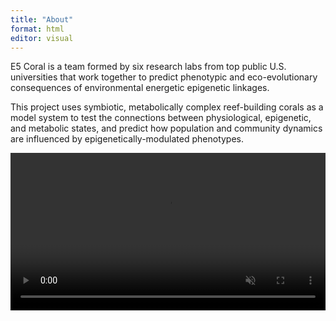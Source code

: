 ```yaml
---
title: "About"
format: html
editor: visual
---
```


E5 Coral is a team formed by six research labs from top public U.S. universities that work together to predict phenotypic and eco-evolutionary consequences of environmental energetic epigenetic linkages.

This project uses symbiotic, metabolically complex reef-building corals as a model system to test the connections between physiological, epigenetic, and metabolic states, and predict how population and community dynamics are influenced by epigenetically-modulated phenotypes.

<video width="100%" autoplay muted>
  <source src="https://e5coral.org/wp-content/uploads/2020/11/e5_coral_reef_homepage_720p.mp4" type="video/mp4">
  Your browser does not support the video tag.
</video>



## 🧬 Species and Reference Genomes

This genome browser supports exploration of coral species included in our genomic analyses. For several species, direct reference genomes are not yet available. In these cases, we selected closely related species with high-quality assemblies as references, based on evolutionary proximity, morphological similarity, and assembly quality.

::: {.panel-tabset}

### 🔹 Acropora pulchra

> **Reference Genome:** *Acropora millepora*  
> **Source:** [NCBI PRJNA633778](https://www.ncbi.nlm.nih.gov/bioproject/PRJNA633778)  
> **Genome Size:** ~475 Mbp  
> **N50:** 19.8 Mbp  
> **Protein-Coding Genes:** 28,188  

Although *A. pulchra* does not have a published genome, *A. millepora* is used as a reference due to their close evolutionary relationship and documented ability to interbreed (Van Oppen et al., 2001, 2002).

---

### 🔹 Pocillopora tuahiniensis

> **Reference Genome:** *Pocillopora meandrina*  
> **Source:** [Stephens et al., 2022](http://cyanophora.rutgers.edu/Pocillopora_meandrina/)  
> **Genome Size:** ~377 Mbp  
> **N50:** 10 Mbp  
> **Protein-Coding Genes:** 31,840  

*P. tuahiniensis* does not yet have a published genome. *P. meandrina* was selected as a reference because of its morphological similarity and close evolutionary relationship. Although *P. verrucosa* is more closely related phylogenetically, *P. meandrina* provides a higher-quality assembly (N50 = 10 Mbp vs. 0.334 Mbp) and more comprehensive annotation.

---

### 🔹 Porites evermanni

> **Reference Genome:** *Porites evermanni*  
> **Source:** [Genoscope Coral Genomes](https://www.genoscope.cns.fr/corals/genomes.html)  
> **Genome Size:** ~497 Mbp  
> **N50:** 0.17 Mbp  
> **Protein-Coding Genes:** 40,389  

This genome was assembled from a sample collected in Mo’orea and is used directly in analyses without substitution.

:::
